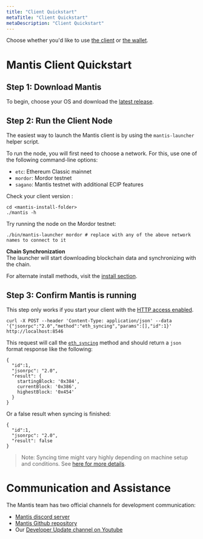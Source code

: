 ```yaml
---
title: "Client Quickstart"
metaTitle: "Client Quickstart"
metaDescription: "Client Quickstart"
---
```


Choose whether you'd like to use [the client](#mantisclientquickstart) or [the wallet](#mantiswalletquickstart).

# Mantis Client Quickstart

## Step 1: Download Mantis
To begin, choose your OS and download the [latest release](https://github.com/input-output-hk/mantis/releases/latest).

## Step 2: Run the Client Node
The easiest way to launch the Mantis client is by using the `mantis-launcher` helper script.

To run the node, you will first need to choose a network. For this, use one of the following command-line options:

* `etc`: Ethereum Classic mainnet
* `mordor`: Mordor testnet
* `sagano`: Mantis testnet with additional ECIP features

Check your client version :

```
cd <mantis-install-folder>
./mantis -h
```

Try running the node on the Mordor testnet:

```
./bin/mantis-launcher mordor # replace with any of the above network names to connect to it
```

**Chain Synchronization** <br/>
The launcher will start downloading blockchain data and synchronizing with the chain.


For alternate install methods, visit the [install section](/install).

## Step 3: Confirm Mantis is running

This step only works if you start your client with the [HTTP access enabled](/how-tos/querying-the-json-rpc-api).

```
curl -X POST --header 'Content-Type: application/json' --data '{"jsonrpc":"2.0","method":"eth_syncing","params":[],"id":1}' http://localhost:8546
```

This request will call the [`eth_syncing`](https://eth.wiki/json-rpc/API#eth_syncing) method and should return a `json` format response like the following:

```
{
  "id":1,
  "jsonrpc": "2.0",
  "result": {
    startingBlock: '0x384',
    currentBlock: '0x386',
    highestBlock: '0x454'
  }
}
```

Or a false result when syncing is finished:
  
```
{
  "id":1,
  "jsonrpc": "2.0",
  "result": false
}
```

> Note: Syncing time might vary highly depending on machine setup and conditions. See [here for more details](/learn/syncing-mantis).

# Communication and Assistance

The Mantis team has two official channels for development communication:

* [Mantis discord server](https://discord.gg/7vUyWrN33p)
* [Mantis Github repository](https://github.com/input-output-hk/mantis)
* Our [Developer Update channel on Youtube](https://www.youtube.com/watch?v=lThEZdaJygw)
